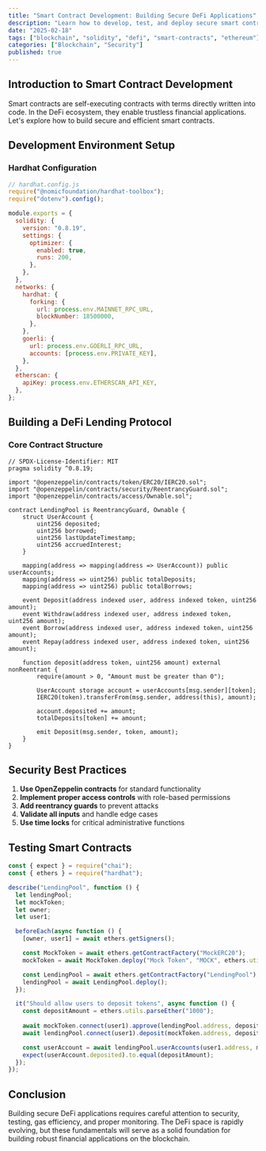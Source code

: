 ```yaml
---
title: "Smart Contract Development: Building Secure DeFi Applications"
description: "Learn how to develop, test, and deploy secure smart contracts for DeFi applications using Solidity, Hardhat, and modern security practices."
date: "2025-02-18"
tags: ["blockchain", "solidity", "defi", "smart-contracts", "ethereum"]
categories: ["Blockchain", "Security"]
published: true
---
```


## Introduction to Smart Contract Development

Smart contracts are self-executing contracts with terms directly written into code. In the DeFi ecosystem, they enable trustless financial applications. Let's explore how to build secure and efficient smart contracts.

## Development Environment Setup

### Hardhat Configuration

```javascript filename="index.js"
// hardhat.config.js
require("@nomicfoundation/hardhat-toolbox");
require("dotenv").config();

module.exports = {
  solidity: {
    version: "0.8.19",
    settings: {
      optimizer: {
        enabled: true,
        runs: 200,
      },
    },
  },
  networks: {
    hardhat: {
      forking: {
        url: process.env.MAINNET_RPC_URL,
        blockNumber: 18500000,
      },
    },
    goerli: {
      url: process.env.GOERLI_RPC_URL,
      accounts: [process.env.PRIVATE_KEY],
    },
  },
  etherscan: {
    apiKey: process.env.ETHERSCAN_API_KEY,
  },
};
```

## Building a DeFi Lending Protocol

### Core Contract Structure

```solidity
// SPDX-License-Identifier: MIT
pragma solidity ^0.8.19;

import "@openzeppelin/contracts/token/ERC20/IERC20.sol";
import "@openzeppelin/contracts/security/ReentrancyGuard.sol";
import "@openzeppelin/contracts/access/Ownable.sol";

contract LendingPool is ReentrancyGuard, Ownable {
    struct UserAccount {
        uint256 deposited;
        uint256 borrowed;
        uint256 lastUpdateTimestamp;
        uint256 accruedInterest;
    }

    mapping(address => mapping(address => UserAccount)) public userAccounts;
    mapping(address => uint256) public totalDeposits;
    mapping(address => uint256) public totalBorrows;

    event Deposit(address indexed user, address indexed token, uint256 amount);
    event Withdraw(address indexed user, address indexed token, uint256 amount);
    event Borrow(address indexed user, address indexed token, uint256 amount);
    event Repay(address indexed user, address indexed token, uint256 amount);

    function deposit(address token, uint256 amount) external nonReentrant {
        require(amount > 0, "Amount must be greater than 0");
        
        UserAccount storage account = userAccounts[msg.sender][token];
        IERC20(token).transferFrom(msg.sender, address(this), amount);
        
        account.deposited += amount;
        totalDeposits[token] += amount;

        emit Deposit(msg.sender, token, amount);
    }
}
```

## Security Best Practices

1. **Use OpenZeppelin contracts** for standard functionality
2. **Implement proper access controls** with role-based permissions
3. **Add reentrancy guards** to prevent attacks
4. **Validate all inputs** and handle edge cases
5. **Use time locks** for critical administrative functions

## Testing Smart Contracts

```javascript
const { expect } = require("chai");
const { ethers } = require("hardhat");

describe("LendingPool", function () {
  let lendingPool;
  let mockToken;
  let owner;
  let user1;

  beforeEach(async function () {
    [owner, user1] = await ethers.getSigners();

    const MockToken = await ethers.getContractFactory("MockERC20");
    mockToken = await MockToken.deploy("Mock Token", "MOCK", ethers.utils.parseEther("1000000"));

    const LendingPool = await ethers.getContractFactory("LendingPool");
    lendingPool = await LendingPool.deploy();
  });

  it("Should allow users to deposit tokens", async function () {
    const depositAmount = ethers.utils.parseEther("1000");
    
    await mockToken.connect(user1).approve(lendingPool.address, depositAmount);
    await lendingPool.connect(user1).deposit(mockToken.address, depositAmount);

    const userAccount = await lendingPool.userAccounts(user1.address, mockToken.address);
    expect(userAccount.deposited).to.equal(depositAmount);
  });
});
```

## Conclusion

Building secure DeFi applications requires careful attention to security, testing, gas efficiency, and proper monitoring. The DeFi space is rapidly evolving, but these fundamentals will serve as a solid foundation for building robust financial applications on the blockchain.
